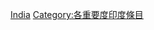 {{Emptycat}}
{{Articles by Importance|topic=印度|project=印度|format=toc}}

[[Category:不適用重要度条目|India]]
[[Category:各重要度印度條目‎|Category:各重要度印度條目‎]]
